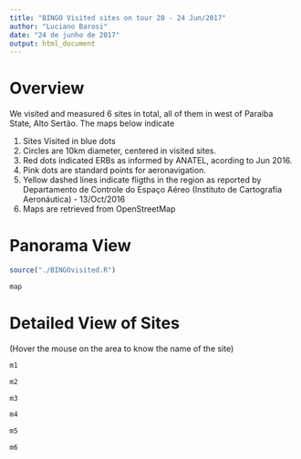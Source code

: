 ```yaml
---
title: "BINGO Visited sites on tour 20 - 24 Jun/2017"
author: "Luciano Barosi"
date: "24 de junho de 2017"
output: html_document
---
```


# Overview

We visited and measured 6 sites in total, all of them in west of Paraiba State, Alto Sertão. The maps below indicate

1. Sites Visited in blue dots
2. Circles are 10km diameter, centered in visited sites.
3. Red dots indicated ERBs as informed by ANATEL, acording to Jun 2016.
4. Pink dots are standard points for aeronavigation.
5. Yellow dashed lines indicate fligths in the region as reported by Departamento de Controle do Espaço Aéreo (Instituto de Cartografia Aeronáutica) - 13/Oct/2016
6. Maps are retrieved from OpenStreetMap

# Panorama View
```r
source("./BINGOvisited.R")
```


```r
map
```

# Detailed View of Sites

(Hover the mouse on the area to know the name of the site)

```r
m1
```

```r
m2
```

```r
m3
```

```r
m4
```

```r
m5
```

```r
m6
```
